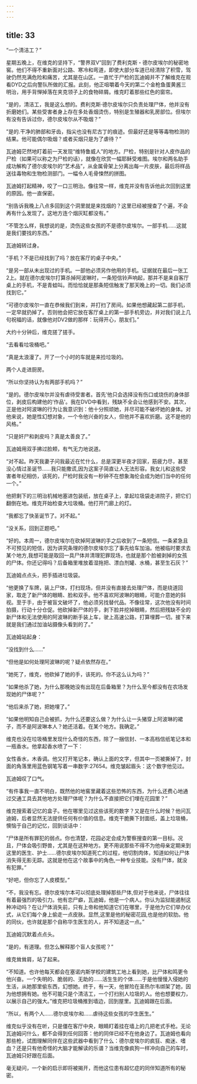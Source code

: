 ```yaml
---
---
---
```

title: 33
---







“一个清洁工？”

星期五晚上，在维克的坚持下，“警界双V”回到了费利克斯・德尔皮埃尔的秘密地窖。他们不得不重新面对公路、寒冷和弯道，即使大部分车道已经清除了积雪，驾驶仍然充满危险和痛苦，尤其是在山区。一直忙于尸检的瓦迪姆并不了解维克在观看DYD之后向警队所做的汇报。此刻，他正咀嚼着今天的第二个金枪鱼蛋黄酱三明治，用手背惮掉落在夹克领子上的食物碎屑。维克盯着那些红色的窗帘。

“是的，清洁工，我是这么想的。费利克斯·德尔皮埃尔只负责处理尸体，他并没有折磨她们。某些受害者身上存在多处香烟烫伤，特别是生殖器和乳房部位。但埃尔有没有告诉过你，德尔皮埃尔从不吸烟？”

”是的.干净的肺部和牙齿，指尖也没有尼古丁的痕迹。但最好还是等等毒物检测的结果。他可能偶尔吸烟？或者买烟只是为了虐待？”

瓦迪姆茫然地盯着前一天发现“维特鲁威人”的地方。尸检，特别是针对人皮作品的尸检（如果可以称之为尸检的话），就像在欣赏一幅耶稣受难图。埃尔和两名助手成功解构了德尔皮埃尔的“艺术品”，从金属骨架上分离出每一片皮肤，最后将样品送往毒物和生物检测部门。一幅令人毛骨悚然的拼图。

瓦迪姆打起精神，咬了一口三明治。像往常一样，维克并没有告诉他此次回到这里的原因。他一直保密。

“别告诉我晚上八点多回到这个洞里就是来找烟的？这里已经被搜查了个遍，不会再有什么发现了。这地方连个烟灰缸都没有。”

“不管怎么样，我想说的是，烫伤这些女孩的不是德尔皮埃尔。一部手机……这就是我们要找的东西。”

瓦迪姆转过身。

“手机？不是已经找到了吗？放在客厅的桌子中央。”

“是另一部从未出现过的手机。一部他必须另作他用的手机。证据就在最后一张工2上。就在德尔皮埃尔打算杀掉阿波琳时，一条短信铃声响起，那并不是来自客厅桌上的手机，不是青蛙叫。而恰恰就是那条短信触发了那天晚上的一切。我们必须找到它。”

“可德尔皮埃尔一直在恭候我们到来，并打扫了房间。如果他想藏起第二部手机，一定早就扔掉了。否则他会把它放在客厅桌上的第一部手机旁边，并对我们说上几句祝福的话，就像他对DV2做的那样：玩得开心，朋友们。”

大约十分钟后，维克搓了搓手。

“去看看垃圾桶吧。”

“真是太浪漫了。开了一个小时的车就是来捡垃圾的。

两个人走进厨房。

“所以你坚持认为有两部手机吗？”

“是的。德尔皮埃尔并没有虐待受害者。首先’他只会选择没有伤口或烧伤的身体部位，剥皮后构建他的‘作品'。我在DVD中看到，残缺不全会让他感到不安。其次，正是他对阿波琳的行为让我意识到：他十分照顽她，并尽可能不破坏她的身体。对他来说，她是性幻想对象，一个令他兴奋的女人，但他并不喜欢折磨。这不是他的风格。”

“只是奸尸和剥皮吗？真是太善良了。”

瓦迪姆用双手拂过脸颊，有气无力地说道。

“对不起。昨天我妻子问我最近在忙什么，总是深更半夜才回家，筋疲力尽，甚至没心情过圣诞节……我只能撒谎,因为这案子简直让人无法形容。我女儿和这些受害者年纪相仿，该死的，尸检时我没有一秒钟不在想象海伦会成为她们当中的任何一个。”

他把剩下的三明治机械地塞进包装纸，放在桌子上，拿起垃圾袋走进院子，把它们翻倒在地。维克开始检查大垃圾桶。他打开门廊上的灯。

“我都忘了快圣诞节了。对不起。”

“没关系，回到正题吧。”

“好的。本周一，德尔皮埃尔在砍掉阿波琳的手之后收到了一条短信。一条紧急且不可预见的短信，因为讲究条理的德尔皮埃尔忘了事先给车加油。他被临时要求去某个地方,我想可能是取回一具尸体并清理犯罪现场，也就是那个脸被剥掉的女孩的尸体。你还记得吗？后备箱里堆放着湿拖把、漂白剂罐、水桶，甚至生石灰？”

瓦迪姆点点头，把手插进垃圾袋。

“他更换了车牌，装上尸体，打扫现场，但并没有直接去处理尸体，而是绕道回家，取走了新尸体的眼睛、脸和双手。他不喜欢阿波琳的眼睛，可能介意她的斜视。至于手，由于被盲文破坏了，他必须另找替代品。不像往常，这次他没有时间拍摄，行动十分仓促。他砍掉新尸体的手，剥下脸并挖掉眼睛，然后把残缺不全的新尸体和无法使用的阿波琳的断手装上车，驶上高速公路，打算埋葬一切。接下来就是我们通过加油站摄像头看到的了。”

瓦迪姆站起身：

“没找到什么……”

“但他是如何处理阿波琳的呢？疑点依然存在。”

“她死了，维克，他砍掉了她的手，该死的。你不这么认为吗？”

“如果他杀了她，为什么那晚她没有出现在后备箱里？为什么至今都没有在农场发现她的尸体呢？”

“他后来杀了她，把她埋了。”

“如果他明知自己会被抓，为什么还要这么做？为什么让一头猪穿上阿波琳的裙子，而不是阿波琳本人？她还活着。在某个地方。我确定。”

维克也没在垃圾桶里发现什么奇怪的东西，除了一捆信封、一本高档信纸笔记本和一瓶香水。他拿起香水喷了一下：

女性香水，木香调。他又打开笔记本，确认上面的文字，但其中一页被撕掉了，封面的角落里用蓝色钢笔写着一串数字:27654。维克皱起眉头：这个数字他见过。

瓦迪姆叹了口气。

“有件事我一直不明白，既然他的地窖里藏着这些恐怖的东西，为什么还费心地通过交通工具去其他地方处理尸体呢？为什么不直接把它们埋在花园里？”

维克搜索着记忆的盒子。他在哪里见过这些该死的数字？又是在什么时候？他问瓦迪姆，后者显然无法提供任何有价值的信息。维克干脆撕下封面纸，盖上垃圾桶，懊恼于自己的记忆，回到谈话中：

“尸体是所有罪犯的弱点。你也清楚，花园必定会成为警察搜查的第一目标。况且，尸体会吸引野兽，尤其是在这种地方。更不用说那些不得不为他母亲定期来到这里的医生、护士……德尔皮埃尔知道死亡的过程，他切割肉体，知道如何让尸体消失得无影无踪。这就是他在这个故事中的角色,一种专业技能。没有尸体，就没有犯罪。”

“好吧，但你忘了人皮模型。”

“不，我没有忘。德尔皮埃尔本可以彻底处理掉那些尸体,但对于他来说，尸体往往有着最强烈的吸引力。他有恋尸癖，瓦迪姆，他是一个病人。你认为监狱能遏制这种冲动吗？在让尸体消失前，只有上帝和他知道它们在哪里，于是他为它们举办仪式，从它们每个身上偷走一点皮肤。显然,这里是他的秘密花园,也是他的软肋。他的同伙，也许就是那个自称华生医生的人，并不知道这一点。”

瓦迪姆沉默着点点头。

“是的，有道理。但怎么解释那个盲人女孩呢？”

维克耸耸肩，站了起来。

“不知道。也许他每天都会在塞诺内斯学校的建筑工地上看到她，比尸体和鸣更令他兴奋。一个失明的、脆弱的、无助的……活生生的个体……于是他慢慢入侵她的生活，从她那里偷东西，幻想她。终于，有一天，他冒险在圣热尔韦绑架了她，因为他想拥有她。他不可能只是个清洁工，一个打扫别人垃圾的人。他也想要权力，以展示自己的强大。”维克把垃圾桶推到墙边，回到屋里。瓦迪姆跟在后面。

“所以，有两个人……德尔皮埃尔和……虐待这些女孩的华生医生。”

维克似乎没有在听，只是僵在客厅中央，眼睛盯着挂在墙上的几把老式手枪。无论瓦迪姆问什么，都不会得到任何回答：他的同伴已经不在他身边了。瓦迪姆也看向那些枪，试图理解同伴在这些武器中看到了什么：德尔皮埃尔的疯狂、痴迷、嗜血？还是只有他奇怪的大脑才能解读的乐谱？当维克像疯狗一样冲向自己的车时，瓦迪姆只好跟在后面。

毫无疑问，一个新的启示即将被揭开，而他这位患有超忆症的同伴知道所有的秘密。